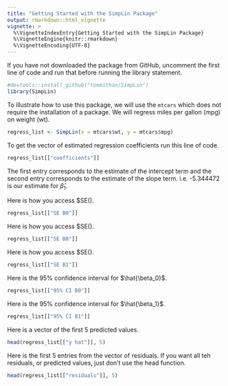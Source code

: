 ```yaml
---
title: "Getting Started with the SimpLin Package"
output: rmarkdown::html_vignette
vignette: >
  %\VignetteIndexEntry{Getting Started with the SimpLin Package}
  %\VignetteEngine{knitr::rmarkdown}
  %\VignetteEncoding{UTF-8}
---
```


If you have not downloaded the package from GitHub, uncomment the first line of code and run that before running the library statement. 

```r
#devtools::install_github("tommithan/SimpLin")
library(SimpLin)
```

To illustrate how to use this package, we will use the `mtcars` which does not require the installation of a package. We will regress miles per gallon (mpg) on weight (wt). 

```r
regress_list <- SimpLin(x = mtcars$wt, y = mtcars$mpg)
```

To get the vector of estimated regression coefficients run this line of code. 

```r
regress_list[["coefficients"]]
```
The first entry corresponds to the estimate of the intercept term and the second entry corresponds to the estimate of the slope term. i.e. -5.344472 is our estimate for $\hat{\beta}_1$. 

Here is how you access $SE(\hat{\beta_0}). 
```r
regress_list[["SE B0"]]
```

Here is how you access $SE(\hat{\beta_0}). 

```r
regress_list[["SE B0"]]
```

Here is how you access $SE(\hat{\beta_1}). 

```r
regress_list[["SE B1"]]
```

Here is the 95% confidence interval for $\hat{\beta_0}$. 

```r
regress_list[["95% CI B0"]]
```

Here is the 95% confidence interval for $\hat{\beta_1}$. 

```r
regress_list[["95% CI B1"]]
```

Here is a vector of the first 5 predicted values. 

```r
head(regress_list[["y hat"]], 5)
```
Here is the first 5 entries from the vector of residuals. If you want all teh residuals, or predicted values, just don't use the head function. 

```r
head(regress_list[["residuals"]], 5)
```

